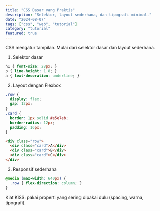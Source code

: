 ```yaml
---
title: "CSS Dasar yang Praktis"
description: "Selektor, layout sederhana, dan tipografi minimal."
date: "2024-08-07"
tags: ["css", "web", "tutorial"]
category: "tutorial"
featured: true
---
```


CSS mengatur tampilan. Mulai dari selektor dasar dan layout sederhana.

1) Selektor dasar

```css
h1 { font-size: 28px; }
p { line-height: 1.8; }
a { text-decoration: underline; }
```

2) Layout dengan Flexbox

```css
.row {
  display: flex;
  gap: 12px;
}
.card {
  border: 1px solid #e5e7eb;
  border-radius: 12px;
  padding: 16px;
}
```

```html
<div class="row">
  <div class="card">A</div>
  <div class="card">B</div>
  <div class="card">C</div>
</div>
```

3) Responsif sederhana

```css
@media (max-width: 640px) {
  .row { flex-direction: column; }
}
```

Kiat KISS: pakai properti yang sering dipakai dulu (spacing, warna, tipografi).



